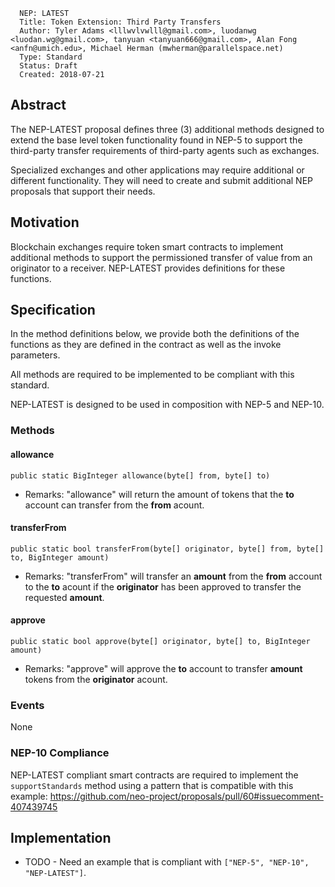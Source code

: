 <pre>
  NEP: LATEST
  Title: Token Extension: Third Party Transfers
  Author: Tyler Adams <lllwvlvwlll@gmail.com>, luodanwg <luodan.wg@gmail.com>, tanyuan <tanyuan666@gmail.com>, Alan Fong <anfn@umich.edu>, Michael Herman (mwherman@parallelspace.net)
  Type: Standard
  Status: Draft
  Created: 2018-07-21
</pre>

==Abstract==

The NEP-LATEST proposal defines three (3) additional methods designed to extend the base level token
functionality found in NEP-5 to support the third-party transfer requirements of third-party agents 
such as exchanges.  

Specialized exchanges and other applications may require additional or different functionality.  They will need to create and submit additional NEP proposals that
support their needs.

==Motivation==

Blockchain exchanges require token smart contracts to implement additional methods to support
the permissioned transfer of value from an originator to a receiver. NEP-LATEST provides definitions
for these functions. 

==Specification==

In the method definitions below, we provide both the definitions of the functions as they are defined in the contract as well as the invoke parameters.

All methods are required to be implemented to be compliant with this standard.

NEP-LATEST is designed to be used in composition with NEP-5 and NEP-10.

===Methods===

====allowance====

<pre>
public static BigInteger allowance(byte[] from, byte[] to)
</pre>

* Remarks: "allowance" will return the amount of tokens that the '''to''' account can transfer from the '''from''' acount.

====transferFrom====

<pre>
public static bool transferFrom(byte[] originator, byte[] from, byte[] to, BigInteger amount)
</pre>

* Remarks: "transferFrom" will transfer an '''amount''' from the '''from''' account to the '''to''' acount if the '''originator''' has been approved to transfer the requested '''amount'''.

====approve====

<pre>
public static bool approve(byte[] originator, byte[] to, BigInteger amount)
</pre>

* Remarks: "approve" will approve the '''to''' account to transfer '''amount''' tokens from the '''originator''' acount. 

===Events===

None

===NEP-10 Compliance===

NEP-LATEST compliant smart contracts are required to implement the <code>supportStandards</code> method using
a pattern that is compatible with this example: https://github.com/neo-project/proposals/pull/60#issuecomment-407439745

==Implementation==

* TODO - Need an example that is compliant with <code>["NEP-5", "NEP-10", "NEP-LATEST"]</code>.
